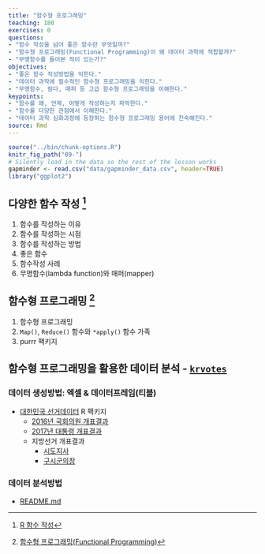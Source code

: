 ```yaml
---
title: "함수형 프로그래밍"
teaching: 180
exercises: 0
questions:
- "함수 작성을 넘어 좋은 함수란 무엇일까?"
- "함수형 프로그래밍(Functional Programming)이 왜 데이터 과학에 적합할까?"
- "무명함수를 들어본 적이 있는가?"
objectives:
- "좋은 함수 작성방법을 익힌다."
- "데이터 과학에 필수적인 함수형 프로그래밍을 익힌다."
- "무명함수, 람다, 매퍼 등 고급 함수형 프로그래밍을 이해한다."
keypoints:
- "함수를 왜, 언제, 어떻게 작성하는지 파악한다."
- "함수를 다양한 관점에서 이해한다."
- "데이터 과학 심화과정에 등장하는 함수형 프로그래밍 용어에 친숙해진다."
source: Rmd
---
```


```r
source("../bin/chunk-options.R")
knitr_fig_path("09-")
# Silently load in the data so the rest of the lesson works
gapminder <- read.csv("data/gapminder_data.csv", header=TRUE)
library("ggplot2")
```

## 다양한 함수 작성 [^writing-functional-programming]

[^writing-functional-programming]: [R 함수 작성](https://statkclee.github.io/parallel-r/ds-fp-write-fn.html)

1. 함수를 작성하는 이유
1. 함수를 작성하는 시점
1. 함수를 작성하는 방법
1. 좋은 함수
1. 함수작성 사례
1. 무명함수(lambda function)와 매퍼(mapper)

## 함수형 프로그래밍 [^functional-programming]

[^functional-programming]: [함수형 프로그래밍(Functional Programming)](https://statkclee.github.io/parallel-r/ds-fp.html)

1. 함수형 프로그래밍
1. `Map()`, `Reduce()` 함수와 `*apply()` 함수 가족
1. purrr 팩키지

## 함수형 프로그래밍을 활용한 데이터 분석 - [`krvotes`](https://github.com/statkclee/krvotes)

### 데이터 생성방법: 엑셀 & 데이터프레임(티블)

- [대한민국 선거데이터](https://github.com/statkclee/krvotes) R 팩키지
    - [2016년 국회의원 개표결과](https://github.com/statkclee/krvotes/blob/master/data-raw/congress.R)
    - [2017년 대통령 개표결과](https://github.com/statkclee/krvotes/blob/master/data-raw/president.R)
    - 지방선거 개표결과
	    - [시도지사](https://github.com/statkclee/krvotes/blob/master/data-raw/local.R)
	    - [구시군의장](https://github.com/statkclee/krvotes/blob/master/data-raw/local_sigungu.R)

### 데이터 분석방법

- [README.md](https://github.com/statkclee/krvotes/blob/master/README.md)
